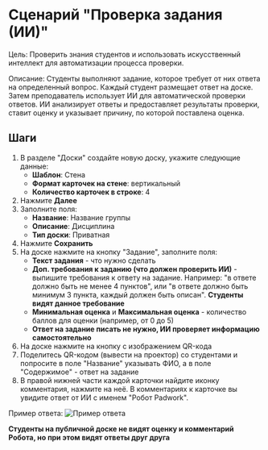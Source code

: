 
# Сценарий "Проверка задания (ИИ)"
Цель: Проверить знания студентов и использовать искусственный интеллект для автоматизации процесса проверки.

Описание: Студенты выполняют задание, которое требует от них ответа на определенный вопрос. Каждый студент размещает ответ на доске. Затем преподаватель использует ИИ для автоматической проверки ответов. ИИ анализирует ответы и предоставляет результаты проверки, ставит оценку и указывает причину, по которой поставлена оценка.


## Шаги
1. В разделе "Доски" создайте новую доску, укажите следующие данные:
     - **Шаблон**: Стена
     - **Формат карточек на стене**: вертикальный
     - **Количество карточек в строке**: 4
2. Нажмите __Далее__
3. Заполните поля:
     - **Название**: Название группы
     - **Описание**: Дисциплина
     - **Тип доски**: Приватная
4. Нажмите __Сохранить__
5. На доске нажмите на кнопку "Задание", заполните поля:
    - **Текст задания** - что нужно сделать
    - **Доп. требования к заданию (что должен проверить ИИ)** - выпишите требования к ответу на задание. Например: "в ответе должно быть не менее 4 пунктов", или "в ответе должно быть минимум 3 пункта, каждый должен быть описан". **Студенты видят данное требование**
    - **Минимальная оценка** и **Максимальная оценка** - количество баллов для оценки (например, от 0 до 5)
    - __Ответ на задание писать не нужно, ИИ проверяет информацию самостоятельно__
6. На доске нажмите на кнопку с изображением QR-кода <QrIcon />
7. Поделитесь QR-кодом (вывести на проектор) со студентами и попросите в поле "Название" указывать ФИО, а в поле "Содержимое" - ответ на задание
8. В правой нижней части каждой карточки найдите иконку комментария, нажмите на неё. В комментариях к карточке вы увидите ответ от ИИ с именем "Робот Padwork".

Пример ответа:
![Пример ответа](/ai_check_task.jpeg)

**Студенты на публичной доске не видят оценку и комментарий Робота, но при этом видят ответы друг друга**